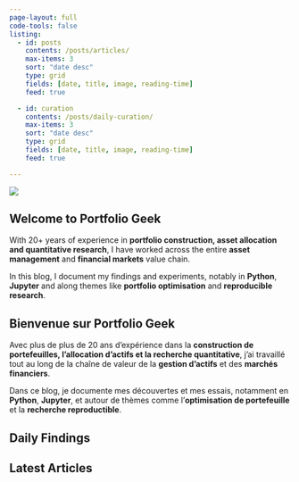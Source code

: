 ```yaml
---
page-layout: full
code-tools: false
listing:
  - id: posts
    contents: /posts/articles/
    max-items: 3
    sort: "date desc"
    type: grid
    fields: [date, title, image, reading-time]
    feed: true

  - id: curation
    contents: /posts/daily-curation/
    max-items: 3
    sort: "date desc"
    type: grid
    fields: [date, title, image, reading-time]
    feed: true

---
```


::: {.grid}

::: {.g-col-12 .g-col-md-6}
![](laptop.png)
:::



::: {.g-col-12 .g-col-md-6}

::: {.content-visible when-profile="website_en"}

## Welcome to Portfolio Geek
With 20+ years of experience in **portfolio construction, asset allocation and quantitative research**, I have worked across the entire **asset management** and **financial markets** value chain.  

In this blog, I document my findings and experiments, notably in **Python**, **Jupyter** and along themes like **portfolio optimisation** and **reproducible research**.
:::


::: {.content-visible when-profile="website_fr"}

## Bienvenue sur Portfolio Geek

Avec plus de plus de 20 ans d'expérience dans la **construction de portefeuilles, l'allocation d'actifs et la recherche quantitative**, j'ai travaillé tout au long de la chaîne de valeur de la **gestion d'actifs** et des **marchés financiers**.

Dans ce blog, je documente mes découvertes et mes essais, notamment en **Python**, **Jupyter**, et autour de thèmes comme l'**optimisation de portefeuille** et la **recherche reproductible**.
:::

:::

:::

## Daily Findings
::: {#curation}
:::


## Latest Articles
::: {#posts}
:::
